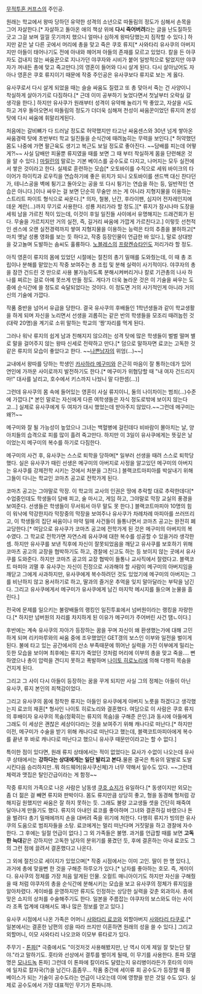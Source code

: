 [[무적투혼 커프스]]의 주인공.

원래는 학교에서 왕따 당하던 유약한 성격의 소년으로 따돌림의 정도가 심해서 손목을 그어 자살한다.[* 자살하고 돌아온 애의 책상 위에 '''다시 죽어버려'''라는 글을 난도질하듯 긋고 그걸 보며 낄낄 웃기까지 했으니 얼마나 심하게 왕따당했는지 짐작할 수 있다.] 하지만 같은 날 다른 곳에서 머리에 총을 맞고 죽은 쿠호 류지[* 사와타리 유사쿠의 아버지지만 아들이 태어나기도 전에 아내와 헤어져 아들의 존재를 모르고 있었다. 칼을 든 야쿠자도 겁내지 않는 싸움꾼으로 지나가던 야쿠자와 시비가 붙어 일방적으로 털었지만 야쿠자가 꺼내든 총에 맞고 죽고만다.]의 영혼이 들어와 다시 살게 된다. 다시 살아났어도 자아나 영혼은 쿠호 류지이기 때문에 작중 주인공은 유사쿠보다 류지로 보는 게 옳다.

유사쿠로서 다시 살게 되었을 때는 슬슬 싸움도 질렸고 또 총 맞아서 죽는 건 사양이니 착실하게 살아가기로 다짐하다.[* 근데 이미 공부하기 늦었다면서 첫날부터 오락실 갈 생각을 한다.] 하지만 유사쿠가 원래부터 성격이 유약해 놀리기 딱 좋았고, 자살을 시도하고 겨우 돌아오면서 따돌림의 정도가 더더욱 심해져 천성이 싸움꾼이었던 류지의 본성탓에 다시 싸움에 휘말리게된다.

처음에는 갈비뼈가 다 드러날 정도로 허약했지만 타고난 싸움센스와 30년 넘게 쌓아온 싸움경력 탓에 초반부터 학교 일진들을 순식간에 때려눕히는 무력을 보인다.[* 허약했던 몸도 나중에 가면 팔근육도 생기고 복근도 보일 정도로 좋아진다. ~~담배를 피는데 어떻게?!~~ 사실 담배만 피울뿐 류지였을 때를 보면 그 때 부터 착실하게 몸을 단련해온 것을 알 수 있다.] [[마릴린]]의 말로는 기본 베이스를 공수도로 다지고, 나머지는 모두 실전에서 쌓은 것이라고 한다. 실제로 훈련하는 모습[* 오토바이를 수직으로 세워 바이크의 타이어가 하이킥과 로우킥을 연습하기에 좋은 위치가 되니 오토바이를 샌드백 대신 찬다던가, 테니스공을 벽에 튕기고 돌아오는 공을 또 다시 튕기는 연습을 하는 등, 일반적인 연습은 아니다.]이나 싸우는 걸 보면 단순히 무술만 쓰는 게 아니라 지형지물을 이용하는 스트리트 파이트 형식으로 싸운다.[* 의자, 철봉, 난간, 후라이팬, 심지어 전자레인지에 데운 계란(...)까지 무기로 사용한다. 성룡 저리가라 할 정도.][* 류지가 잠시나마 도장을 세워 남을 가르친 적이 있는데, 이것이 후일 일진들 사이에서 유명해지는 드래건회가 된다. 무술을 가르치지만 거의 실전, 즉, 길거리 싸움에 가깝게 가르친다고.] 이렇듯 선천적인 센스에 오랜 실전경력까지 쌓여 지형지물을 이용하는 능력은 타의 추종을 불허하고[* 마치 옛날 성룡 영화를 보는 듯 하다고, 작중 등장인물이 언급한 바 있다.], 말로 상대방을 갖고놀며 도발하는 솜씨도 훌륭하다. [[노블레스]]의 [[프랑켄슈타인]]도 저리가라 할 정도.

아직 영혼이 류지의 몸에 있었던 시절에는 절친의 총기 밀매를 도와줬는데, 이 때 총 조립이나 분해를 맡았는지 작중 보여주는 총 조립 및 분해 실력이 사기적이다. 야쿠자의 총을 잠깐 건드린 것 만으로 사용 불가능하도록 분해시켜버리거나 칼로 기관총의 나사 하나를 찌르는 걸로 아예 못쓰게 만들 정도. 게다가 더욱 놀라운 것은 이 기술을 싸우는 도중에 순식간에 쓸 정도로 숙달되었다는 것이다. 이 정도면 거의 사기적인게 아니라 거의 신의 기술에 가깝다.

작품 중반을 넘어서 유급을 당한다. 결국 유사쿠의 후배들인 1학년생들과 같이 학교생활을 하게 되며 자신을 노리면서 선생을 괴롭히는 같은 반의 학생들을 모조리 때려눕힌 것(대략 20명)을 계기로 소위 말하는 학교의 '짱'자리를 먹게 된다.

그러나 워낙 류지의 쉽게 남과 친해지지 않으려는 성격 탓에 많은 학생들이 벌벌 떨며 별로 말을 걸어주지 않는 왕따 신세로 전략하고 만다.[* 덤으로 말하자면 료코는 고독한 것 같은 류지의 모습이 좋았다고 한다. ~~[[나쁜남자]]의 위엄(...)~~]

교내에서 왕따를 당하는 학생인 [[카사하라 메구미]]와 은근히 마음이 잘 통하는데가 있어 연인에 가까운 사이로까지 발전하기도 한다.[* 메구미가 위협당할 때 "내 여자 건드리지 마!" 대사를 날리고, 호수에서 키스까지 나눴니 말 다한셈(...)]

그런데 유사쿠의 몸 속에 들어있는 영혼이 사실 류지이니, 둘의 나이차이는 범죄(...)수준에 가깝다.[* 본인 말로는 자신에게 다른 여학생들은 자식 정도로밖에 보이지 않는다고...]
실제로 유사쿠에게 두 여자가 대시 했었는데 받아주지 않았다.~~그런데 메구미는 왜?!~~

메구미와 잘 될 가능성이 높았으나 그녀는 백혈병에 걸린데다 비바람이 몰아치는 날, 양아치들의 습격으로 피를 많이 흘려 죽고만다.
하지만 이 3일이 유사쿠에게는 뜻깊은 날이었는지 메구미의 복수를 하기로 다짐한다.

메구미의 사건 후, 유사쿠는 스스로 퇴학을 당하며[* 일부러 선생을 때려 스스로 퇴학당했다. 실은 유사쿠가 때린 선생은 메구미의 아버지로 사정을 알고있던 메구미의 아버지는 유사쿠를 강제전학 시키는 것에서 처분을 그친다.] 블랙코트마피아를 박살내기 위해 그들이 다니는 학교인 코마츠 공고로 전학가게 된다.

코마츠 공고는 그야말로 막장. 이 학교의 교사의 인권은 땅에 추락할 대로 추락한데다[* 수업중인데도 학생들이 담배 피고, 술 마시고, 게임 하고, 그야말로 막장 교실의 풍경을 보여준다. 선생들은 학생들이 무서워서 아무 말도 못 한다.] 블랙코트마피아 10명의 힘이 워낙에 막강한지라 막장중의 막장을 보여주나 유사쿠가 차례차례 마피아를 쓰러뜨리고, 이 학생들의 집단 싸움이나 마약 밀매 사건들이 들통나면서 코마츠 공고는 완전히 폐교당한다.[* 여담으로 유사쿠가 코마츠 공고에 전학가게 된 것은 메구미의 아버지의 복수였다. 그 학교로 전학가면 자연스레 유사쿠에 대한 복수를 성공할 수 있을거라 생각한 셈. 하지만 유사쿠를 보낸 직후에 자신이 잘못되었음을 깨닫고 유사쿠를 보호하기 위해 코마츠 공고의 교장을 협박하기도 하고, 경찰에 신고도 하는 등 보이지 않는 곳에서 유사쿠를 도와준다. 하지만 코마츠 공고의 교장 협박이 들통나 교사직에서 잘렸다고. 블랙코트 마피아 괴멸 후 유사쿠는 자신이 진정으로 사과해야 할 사람이 메구미의 아버지임을 깨닫고 그에게 사과하지만, 유사쿠에게 복수하려던 것도 있었기에 메구미의 아버지는 그를 비난하지 않고 용서하기로 하고, 딸과의 즐거운 추억을 잊지 말아달라는 부탁을 남긴다. 그리고 유사쿠에게서 메구미가 유사쿠에게 남긴 마지막 메시지를 들으며 눈물을 흘린다.]

전국에 문제를 일으키는 불량배들의 랭킹인 일진투표에서 넘버원이라는 랭킹을 자랑한다.[* 하지만 넘버원의 자리를 차지하게 된 이유가 메구미가 주어버린 사건 땜ㄴ이다.]

후반에는 계속 유사쿠의 자아가 등장하는 꿈을 꾸며 자신이 왜 환생했는가에 대해 고민하게 되며 리키마루와의 싸움 중에 조우했었던 GET갱의 보스인 이부와 일전을 벌이게 된다. 불에 타고 있는 공간에서의 산소 부족때문에 뛰어난 실력을 가진 이부에게 밀리는듯한 모습을 보이며 최후에는 류지가 죽었던 것처럼 머리에 이부의 총을 맞고 죽을.... 뻔 하였으나 총이 압력을 견디지 못하고 폭발하며 [[나이토 히로노리]]에 의해 다행히 목숨을 건지게 된다.

그리고 그 사이 다시 아들이 등장하는 꿈을 꾸게 되지만 사실 그의 정체는 아들이 아닌 유사쿠, 류지 본인의 죄책감이었다.

그리고 유사쿠의 몸에 정착한 류지는 아들인 유사쿠에게 아버지 노릇을 하겠다고 생각했는지 료코의 재혼[* 형사인 나이토 히로노리와 결혼했다. 여담으로 이 사람은 쿠호 류지의 후배이자 유사쿠의 목숨(정확히는 류지의 목숨)을 구해준 은인.]과 동시에 아들에게 그래도 이 세상은 괜찮은 세상이다라는 것을 보여주기 위해 캐나다로 떠난다.[* 하지만 이전, 메구미가 수술을 받기 위해 캐나다로 떠난다고 했는데, 블랙코트마피아에게 복수를 끝낸 후 바로 캐나다로 떠난다고 했으니 유사쿠 때문만이라고는 할 수 없다.]

특이한 점이 있다면, 원래 류지 상태에서는 적이 없었다는 묘사가 수없이 나오는데 유사쿠 상태에서는 '''강하다는 상대에게는 일단 발리고 본다.'''물론 결국은 특유의 말발로 도발시킨다음 승리하지만..뭐 하드웨어(유사쿠신체)가 너무 약해서 일수도 있다. ~~그런데 체력과 맷집은 탈인간급이라는 게 함정~~

작중 류지의 가족으로 나온 사람은 남동생 [[쿠호 쇼지]]가 유일하다.[* 동생이지만 외모는 좀 더 젊은 걸 빼면 류지와 판박이다. 몸도 류지만큼 상당히 좋고, 형을 동경해 형처럼 강해지길 원했지만 싸움은 잘 하지 못하는 듯. 그래도 불량 고교생들 셋을 간단히 패죽여 달아나게 만들기도 했다. 류지의 아내인 료코를 좋아하며 그녀와 결혼하길 바랬으나 돈을 벌려다 총기 밀매에까지 손을 대버려 죽을 위기에 처한다. 다행히 류지가 빙의한 유사쿠의 도움으로 범죄자들을 소탕. 료코에게는 멀리 떠난다며 거짓말을 하고 경찰에 자수한다. 그 후에는 일절 언급이 없다.] 그 외 가족들은 불명.
과거를 언급할 때를 보면 '''고독한 늑대'''같은 강하지만 고독한 남자의 분위기를 풍겼던 듯, 후에 결혼하는 아내 료코도 그의 그런 점에 끌려서 결혼했다고 나온다.

그 외에 절친으로 세이지가 있었으며[* 작중 시점에서는 이미 고인. 딸이 한 명 있다.], 과거에 총에 맞을뻔 한 것을 구해준 하루오가 있다.[* 남자를 좋아하는 호모. 즉, 게이이다. 유사쿠의 정체를 가장 처음 알게된 인물. 오컬트 매니아이기도 하지만 자신을 구해줬을 때 처럼 야쿠자의 총을 순식간에 분해시키는 모습을 보고 유사쿠의 정체가 류지임을 알아차렸다. 게이바를 운영하지만 류지도 인정하는 상당한 실력을 갖춘 외과의사. 총에 맞은 쇼지의 상처를 수술해주기도 한다. 일본을 주름잡는 야쿠자의 보스와도 아는 사이라 조폭 업계에 대해서도 꽤나 많은 정보를 얻고 있다.]

유사쿠 시점에서 나온 가족은 어머니 [[사와타리 료코]]와 외할아버지 [[사와타리 타쿠로]].[* 일본에서는 결혼한 남편의 성을 따라 쓰지만 이혼하면 원래의 성을 쓸 수 있다.] 그리고 외할머니, 이모 사와타리 나오코와 이모부 류타로가 있다.

주무기 - [[톤파]][* 극중에서도 "이것저것 사용해봤지만, 난 역시 이게 제일 잘 맞는단 말야."라고 말하기도. 훗타와 선상에서 결투를 벌이게 될때, 이 무기를 사용한다. 톤파 모델명은 [[모나드녹]] 톤파] 그런데 이 톤파에 칼이라도 달렸는지 유리병이라든가 훗타의 이마에 일자로 칼자국(?)을 남긴다.흠좀무... 작품 중간에 세이류 회 공수도가 등장할 때 쯤 베이스가 되는 기술이 공수도라는 언급이 나오는데 이에 영향을 받은 것일 수도 있다. 실제로 공수도에서 가장 대표적인 무기가 톤파니까.
